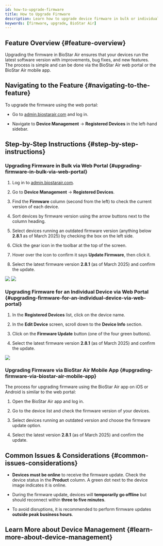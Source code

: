 ```yaml
---
id: how-to-upgrade-firmware
title: How to Upgrade Firmware
description: Learn how to upgrade device firmware in bulk or individually using the web portal and mobile app, with version checking and troubleshooting tips for BioStar Air.
keywords: [firmware, upgrade, BioStar Air]
---
```



## Feature Overview {#feature-overview}

Upgrading the firmware in BioStar Air ensures that your devices run the latest software version with improvements, bug fixes, and new features. The process is simple and can be done via the BioStar Air web portal or the BioStar Air mobile app.

<CustomerNote />


## Navigating to the Feature {#navigating-to-the-feature}

To upgrade the firmware using the web portal:

* Go to [admin.biostarair.com](https://admin.biostarair.com) and log in.

* Navigate to **Device Management** → **Registered Devices** in the left-hand sidebar.


## Step-by-Step Instructions {#step-by-step-instructions}

### Upgrading Firmware in Bulk via Web Portal {#upgrading-firmware-in-bulk-via-web-portal}

1. Log in to [admin.biostarair.com](https://admin.biostarair.com).

1. Go to **Device Management** → **Registered Devices**.

1. Find the **Firmware** column (second from the left) to check the current version of each device.

1. Sort devices by firmware version using the arrow buttons next to the column heading.

1. Select devices running an outdated firmware version (anything below **2.8.1** as of March 2025) by checking the box on the left side.

1. Click the gear icon in the toolbar at the top of the screen.

1. Hover over the icon to confirm it says **Update Firmware**, then click it.

1. Select the latest firmware version **2.8.1** (as of March 2025) and confirm the update.

<Image src='/img/air/air-device-management-upgrade-fw.png' alone />

<Image src='/img/air/air-device-management-upgrade-fw-list.png' alone />

### Upgrading Firmware for an Individual Device via Web Portal {#upgrading-firmware-for-an-individual-device-via-web-portal}

1. In the **Registered Devices** list, click on the device name.

1. In the **Edit Device** screen, scroll down to the **Device Info** section.

1. Click on the **Firmware Update** button (one of the four green buttons).

1. Select the latest firmware version **2.8.1** (as of March 2025) and confirm the update.

<Image src='/img/air/air-device-management-upgrade-fw-edit-device.png' />

### Upgrading Firmware via BioStar Air Mobile App {#upgrading-firmware-via-biostar-air-mobile-app}

The process for upgrading firmware using the BioStar Air app on iOS or Android is similar to the web portal:

1. Open the BioStar Air app and log in.

1. Go to the device list and check the firmware version of your devices.

1. Select devices running an outdated version and choose the firmware update option.

1. Select the latest version **2.8.1** (as of March 2025) and confirm the update.


## Common Issues & Considerations {#common-issues-considerations}

* **Devices must be online** to receive the firmware update. Check the device status in the **Product** column. A green dot next to the device image indicates it is online.

* During the firmware update, devices will **temporarily go offline** but should reconnect within **three to five minutes**.

* To avoid disruptions, it is recommended to perform firmware updates **outside peak business hours**.


## Learn More about Device Management {#learn-more-about-device-management}

<YouTube videoId="lpMPkMyjr-c" />